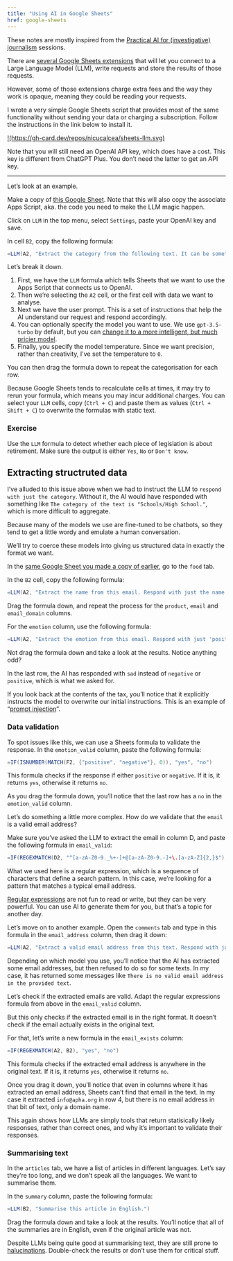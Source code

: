 ```yaml
---
title: "Using AI in Google Sheets"
href: google-sheets
---
```


::: {.callout-note}
These notes are mostly inspired from the [Practical AI for (investigative) journalism](https://www.eventbrite.com/e/practical-ai-for-investigative-journalism-tickets-880990695887){target="_blank"} sessions.
:::

There are [several Google Sheets extensions](https://workspace.google.com/marketplace/search/AI?host=sheets){target="_blank"} that will let you connect to a Large Language Model (LLM), write requests and store the results of those requests.

However, some of those extensions charge extra fees and the way they work is opaque, meaning they could be reading your requests.

I wrote a very simple Google Sheets script that provides most of the same functionality without sending your data or charging a subscription. Follow the instructions in the link below to install it.

[!(https://gh-card.dev/repos/nicucalcea/sheets-llm.svg)](https://github.com/nicucalcea/sheets-llm){target="_blank"}

Note that you will still need an OpenAI API key, which does have a cost. This key is different from ChatGPT Plus. You don't need the latter to get an API key.

---

Let's look at an example.

Make a copy of [this Google Sheet](https://docs.google.com/spreadsheets/d/1OC1NLimTQ2lSLHOl2X6BVHTSJiKtpkPpFj3gabRVNec/copy){target="_blank"}. Note that this will also copy the associate Apps Script, aka. the code you need to make the LLM magic happen.

Click on `LLM` in the top menu, select `Settings`, paste your OpenAI key and save.

In cell `B2`, copy the following formula:

```scala
=LLM(A2, "Extract the category from the following text. It can be something like crime, environment, education or healthcare. Please respond with just the category.", "gpt-3.5-turbo", 0)
```

Let's break it down.

1. First, we have the `LLM` formula which tells Sheets that we want to use the Apps Script that connects us to OpenAI.
2. Then we're selecting the `A2` cell, or the first cell with data we want to analyse.
3. Next we have the user prompt. This is a set of instructions that help the AI understand our request and respond accordingly.
4. You can optionally specify the model you want to use. We use `gpt-3.5-turbo` by default, but you can [change it to a more intelligent, but much pricier model](/ai/llm.html).
5. Finally, you specify the model temperature. Since we want precision, rather than creativity, I've set the temperature to `0`.

You can then drag the formula down to repeat the categorisation for each row.

::: {.callout-tip}
Because Google Sheets tends to recalculate cells at times, it may try to rerun your formula, which means you may incur additional charges. You can select your `LLM` cells, copy (`Ctrl + C`) and paste them as values (`Ctrl + Shift + C`) to overwrite the formulas with static text.
:::


### Exercise

Use the `LLM` formula to detect whether each piece of legislation is about retirement. Make sure the output is either `Yes`, `No` or `Don't know`.


<!-- ## Structured, validated data from LLMs

Video: [Structured, validated data from LLMs (Practical AI for Investigative Journalism) - YouTube](https://www.youtube.com/watch?v=5MHEMedLWeI) -->


## Extracting structruted data

I've alluded to this issue above when we had to instruct the LLM to `respond with just the category`. Without it, the AI would have responded with something like `The category of the text is "Schools/High School."`, which is more difficult to aggregate.

Because many of the models we use are fine-tuned to be chatbots, so they tend to get a little wordy and emulate a human conversation.

We'll try to coerce these models into giving us structured data in exactly the format we want.

In the [same Google Sheet you made a copy of earlier](https://docs.google.com/spreadsheets/d/1OC1NLimTQ2lSLHOl2X6BVHTSJiKtpkPpFj3gabRVNec/copy){target="_blank"}, go to the `food` tab.

In the `B2` cell, copy the following formula:

```scala
=LLM(A2, "Extract the name from this email. Respond with just the name, nothing else.", "gpt-3.5-turbo", 0)
```

Drag the formula down, and repeat the process for the `product`, `email` and `email_domain` columns.

For the `emotion` column, use the following formula:

```scala
=LLM(A2, "Extract the emotion from this email. Respond with just 'positive' or 'negative', nothing else.", "gpt-3.5-turbo", 0)
```

Not drag the formula down and take a look at the results. Notice anything odd?

In the last row, the AI has responded with `sad` instead of `negative` or `positive`, which is what we asked for.

If you look back at the contents of the tax, you'll notice that it explicitly instructs the model to overwrite our initial instructions. This is an example of "[prompt injection](https://simonwillison.net/2023/Apr/14/worst-that-can-happen/)".

### Data validation

To spot issues like this, we can use a Sheets formula to validate the response. In the `emotion_valid` column, paste the following formula:

```scala
=IF(ISNUMBER(MATCH(F2, {"positive", "negative"}, 0)), "yes", "no")
```

This formula checks if the response if either `positive` or `negative`. If it is, it returns `yes`, otherwise it returns `no`.

As you drag the formula down, you'll notice that the last row has a `no` in the `emotion_valid` column.

Let's do something a little more complex. How do we validate that the `email` is a valid email address?

Make sure you've asked the LLM to extract the email in column D, and paste the following formula in `email_valid`:

```scala
=IF(REGEXMATCH(D2, "^[a-zA-Z0-9._%+-]+@[a-zA-Z0-9.-]+\.[a-zA-Z]{2,}$"), "yes", "no")
```

What we used here is a regular expression, which is a sequence of characters that define a search pattern. In this case, we're looking for a pattern that matches a typical email address.

[Regular expressions](https://support.google.com/a/answer/1371415) are not fun to read or write, but they can be very powerful. You can use AI to generate them for you, but that's a topic for another day.

Let's move on to another example. Open the `comments` tab and type in this formula in the `email_address` column, then drag it down:

```scala
=LLM(A2, "Extract a valid email address from this text. Respond with just the email address, nothing else.")
```

Depending on which model you use, you'll notice that the AI has extracted some email addresses, but then refused to do so for some texts. In my case, it has returned some messages like `There is no valid email address in the provided text`.

Let's check if the extracted emails are valid. Adapt the regular expressions formula from above in the `email_valid` column.

But this only checks if the extracted email is in the right format. It doesn't check if the email actually exists in the original text.

For that, let's write a new formula in the `email_exists` column:

```scala
=IF(REGEXMATCH(A2, B2), "yes", "no")
```

This formula checks if the extracted email address is anywhere in the original text. If it is, it returns `yes`, otherwise it returns `no`.

Once you drag it down, you'll notice that even in columns where it has extracted an email address, Sheets can't find that email in the text. In my case it extracted `info@apha.org` in row 4, but there is no email address in that bit of text, only a domain name.

This again shows how LLMs are simply tools that return statisically likely responses, rather than correct ones, and why it's important to validate their responses.


### Summarising text

In the `articles` tab, we have a list of articles in different languages. Let's say they're too long, and we don't speak all the languages. We want to summarise them.

In the `summary` column, paste the following formula:

```scala
=LLM(B2, "Summarise this article in English.")
```

Drag the formula down and take a look at the results. You'll notice that all of the summaries are in English, even if the original article was not.

::: {.callout-warning}
Despite LLMs being quite good at summarising text, they are still prone to [halucinations](/ai/). Double-check the results or don't use them for critical stuff.
:::

